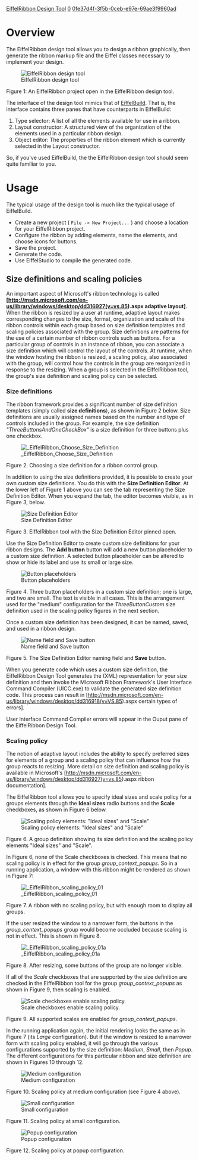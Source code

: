 [[Property:title|EiffelRibbon Design Tool]]
[[Property:weight|0]]
[[Property:uuid|0fe37d4f-3f5b-0ceb-e97e-69ae3f9960ad]]
=Overview=

The EiffelRibbon design tool allows you to design a ribbon graphically, then generate the ribbon markup file and the Eiffel classes necessary to implement your design. 


[[Image:EiffelRibbon design tool 01|EiffelRibbon design tool]]

Figure 1: An EiffelRibbon project open in the EiffelRibbon design tool.


The interface of the design tool mimics that of [[EiffelBuild|EiffelBuild]]. That is, the interface contains three panes that have counterparts in EiffelBuild:

# Type selector: A list of all the elements available for use in a ribbon.
# Layout constructor: A structured view of the organization of the elements used in a particular ribbon design.
# Object editor: The properties of the ribbon element which is currently selected in the Layout constructor.

So, if you've used EiffelBuild, the the EiffelRibbon design tool should seem quite familiar to you. 

=Usage=

The typical usage of the design tool is much like the typical usage of EiffelBuild. 

* Create a new project ( <code lang="text">File -> New Project...</code> ) and choose a location for your EiffelRibbon project.
* Configure the ribbon by adding elements, name the elements, and choose icons for buttons.
* Save the project.
* Generate the code.
* Use EiffelStudio to compile the generated code.

==Size definitions and scaling policies==

An important aspect of Microsoft's ribbon technology is called '''[http://msdn.microsoft.com/en-us/library/windows/desktop/dd316927(v=vs.85).aspx adaptive layout]'''. When the ribbon is resized by a user at runtime, adaptive layout makes corresponding changes to the size, format, organization and scale of the ribbon controls within each group based on size definition templates and scaling policies associated with the group. Size definitions are patterns for the use of a certain number of ribbon controls such as buttons. For a particular group of controls in an instance of ribbon, you can associate a size definition which will control the layout of the controls. At runtime, when the window hosting the ribbon is resized, a scaling policy, also associated with the group, will control how the controls in the group are reorganized in response to the resizing. When a group is selected in the EiffelRibbon tool, the group's size definition and scaling policy can be selected. 

{{note|Not all size definitions support all scaling policy choices. So it is important to know which scaling policies are supported by a size definition that you wish to associate with a group before you set the scaling policy for the group.}}

===Size definitions===

The ribbon framework provides a significant number of size definition templates (simply called '''size definitions'''), as shown in Figure 2 below. Size definitions are usually assigned names based on the number and type of controls included in the group. For example, the size definition ''"ThreeButtonsAndOneCheckBox"'' is a size definition for three buttons plus one checkbox.


[[Image: EiffelRibbon Choose Size Definition]]

Figure 2. Choosing a size definition for a ribbon control group.


In addition to using the size definitions provided, it is possible to create your own custom size definitions. You do this with the '''Size Definition Editor'''. At the lower left of Figure 1 above you can see the tab representing the Size Definition Editor. When you expand the tab, the editor becomes visible, as in Figure 3, below.


[[Image: EiffelRibbon size definition editor|Size Definition Editor]]

Figure 3. EiffelRibbon tool with the Size Definition Editor pinned open.


Use the Size Definition Editor to create custom size definitions for your ribbon designs. The '''Add button''' button will add a new button placeholder to a custom size definition. A selected button placeholder can be altered to show or hide its label and use its small or large size. 


[[Image: Size Definition Editor 02|Button placeholders]]

Figure 4. Three button placeholders in a custom size definition; one is large, and two are small. The text is visible in all cases. This is the arrangement used for the "medium" configuration for the ''ThreeButtonCustom'' size definition used in the scaling policy figures in the next section.


Once a custom size definition has been designed, it can be named, saved, and used in a ribbon design.


[[Image: Size Definition Editor 03|Name field and Save button]]

Figure 5. The Size Definition Editor naming field and '''Save''' button.


When you generate code which uses a custom size definition, the EiffelRibbon Design Tool generates the (XML) representation for your size definition and then invoke the Microsoft Ribbon Framework's User Interface Command Compiler (UICC.exe) to validate the generated size definition code. This process can result in [http://msdn.microsoft.com/en-us/library/windows/desktop/dd316918(v=VS.85).aspx certain types of errors]. 

User Interface Command Compiler errors will appear in the Ouput pane of the EiffelRibbon Design Tool.


===Scaling policy===

The notion of adaptive layout includes the ability to specify preferred sizes for elements of a group and a scaling policy that can influence how the group reacts to resizing. More detail on size definition and scaling policy is available in Microsoft's [http://msdn.microsoft.com/en-us/library/windows/desktop/dd316927(v=vs.85).aspx ribbon documentation]. 

The EiffelRibbon tool allows you to specify ideal sizes and scale policy for a groups elements through the '''Ideal sizes''' radio buttons and the '''Scale''' checkboxes, as shown in Figure 6 below.


[[Image: EiffelRibbon design tool 02|Scaling policy elements: "Ideal sizes" and "Scale"]]

Figure 6. A group definition showing its size definition and the scaling policy elements "Ideal sizes" and "Scale".


In Figure 6, none of the Scale checkboxes is checked. This means that no scaling policy is in effect for the group ''group_context_popups''. So in a running application, a window with this ribbon might be rendered as shown in Figure 7:


[[Image: EiffelRibbon scaling policy 01]]

Figure 7. A ribbon with no scaling policy, but with enough room to display all groups.


If the user resized the window to a narrower form, the buttons in the ''group_context_popups'' group would become occluded because scaling is not in effect. This is shown in Figure 8.


[[Image: EiffelRibbon scaling policy 01a]]

Figure 8. After resizing, some buttons of the group are no longer visible.


If all of the ''Scale'' checkboxes that are supported by the size definition are checked in the EiffelRibbon tool for the group ''group_context_popups'' as shown in Figure 9, then scaling is enabled. 


[[Image: EiffelRibbon scaling policy 02|Scale checkboxes enable scaling policy.]]

Figure 9. All supported scales are enabled for ''group_context_popups''.


In the running application again, the initial rendering looks the same as in Figure 7 (its ''Large'' configuration). But if the window is resized to a narrower form with scaling policy enabled, it will go through the various configurations supported by the size definition: ''Medium'', ''Small'', then ''Popup''. The different configurations for this particular ribbon and size definition are shown in Figures 10 through 12.


[[Image: EiffelRibbon scaling policy 03|Medium configuration]]

Figure 10. Scaling policy at medium configuration (see Figure 4 above).



[[Image: EiffelRibbon scaling policy 04|Small configuration]]

Figure 11. Scaling policy at small configuration.



[[Image: EiffelRibbon scaling policy 05|Popup configuration]]

Figure 12. Scaling policy at popup configuration.




